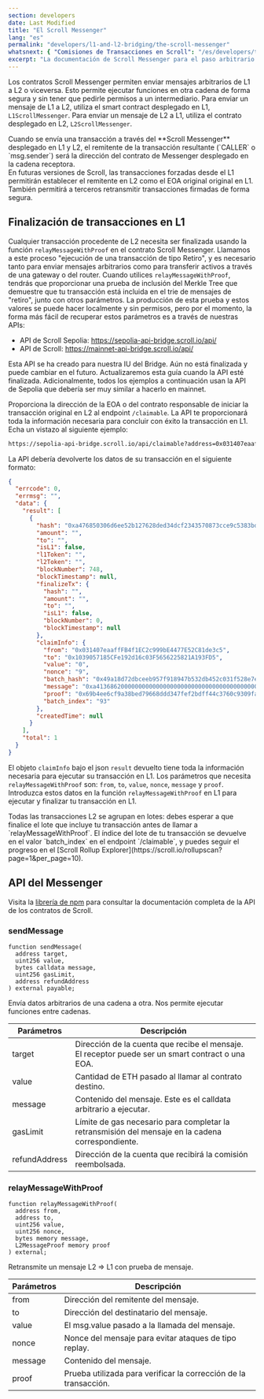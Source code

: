 ```yaml
---
section: developers
date: Last Modified
title: "El Scroll Messenger"
lang: "es"
permalink: "developers/l1-and-l2-bridging/the-scroll-messenger"
whatsnext: { "Comisiones de Transacciones en Scroll": "/es/developers/transaction-fees-on-scroll/" }
excerpt: "La documentación de Scroll Messenger para el paso arbitrario de mensajes entre L1 y L2."
---
```



Los contratos Scroll Messenger permiten enviar mensajes arbitrarios de L1 a L2 o viceversa. Esto permite ejecutar funciones en otra cadena de forma segura y sin tener que pedirle permisos a un intermediario. Para enviar un mensaje de L1 a L2, utiliza
el smart contract  desplegado en L1, `L1ScrollMessenger`. Para enviar un mensaje de L2 a L1, utiliza el contrato desplegado en L2, `L2ScrollMessenger`.

<Aside type="caution" title="">
  Cuando se envía una transacción a través del **Scroll Messenger** desplegado en L1 y L2, el remitente de la transacción resultante
  (`CALLER` o `msg.sender`) será la dirección del contrato de Messenger desplegado en la cadena receptora.
  <br />
  En futuras versiones de Scroll, las transacciones forzadas desde el L1 permitirán establecer el remitente en L2 como el EOA original
  original en L1. También permitirá a terceros retransmitir transacciones firmadas de forma segura.
</Aside>

## Finalización de transacciones en L1

Cualquier transacción procedente de L2 necesita ser finalizada usando la función `relayMessageWithProof` en el contrato Scroll Messenger. Llamamos a este proceso "ejecución de una transacción de tipo Retiro", y es necesario tanto para enviar mensajes arbitrarios como para transferir activos a través de una gateway o del router. Cuando utilices `relayMessageWithProof`, tendrás que proporcionar una prueba de inclusión del Merkle Tree que demuestre que tu transacción está incluida en el trie de mensajes de "retiro", junto con otros parámetros. La producción de esta prueba y estos valores se puede hacer localmente y sin permisos, pero por el momento, la forma más fácil de recuperar estos parámetros es a través de nuestras APIs:

- API de Scroll Sepolia: https://sepolia-api-bridge.scroll.io/api/
- API de Scroll: https://mainnet-api-bridge.scroll.io/api/

<Aside type="danger" title="API Experimental">
  Esta API se ha creado para nuestra IU del Bridge. Aún no está finalizada y puede cambiar en el futuro. Actualizaremos esta guía
  cuando la API esté finalizada. Adicionalmente, todos los ejemplos a continuación usan la API de Sepolia que debería ser muy similar a hacerlo en mainnet.
</Aside>

Proporciona la dirección de la EOA o del contrato responsable de iniciar la transacción original en L2 al endpoint `/claimable`. La API te proporcionará toda la información necesaria para concluir con éxito la transacción en L1.
Echa un vistazo al siguiente ejemplo:

```bash
https://sepolia-api-bridge.scroll.io/api/claimable?address=0x031407eaaffFB4f1EC2c999bE4477E52C81de3c5&page_size=10&page=1
```

La API debería devolverte los datos de su transacción en el siguiente formato:

```json
{
  "errcode": 0,
  "errmsg": "",
  "data": {
    "result": [
      {
        "hash": "0xa476850306d6ee52b127628ded34dcf2343570873cce9c5383bd497db48d4f9b",
        "amount": "",
        "to": "",
        "isL1": false,
        "l1Token": "",
        "l2Token": "",
        "blockNumber": 748,
        "blockTimestamp": null,
        "finalizeTx": {
          "hash": "",
          "amount": "",
          "to": "",
          "isL1": false,
          "blockNumber": 0,
          "blockTimestamp": null
        },
        "claimInfo": {
          "from": "0x031407eaaffFB4f1EC2c999bE4477E52C81de3c5",
          "to": "0x1039057185CFe192d16c03F5656225821A193FD5",
          "value": "0",
          "nonce": "9",
          "batch_hash": "0x49a18d72dbceeb957f918947b532db452c031f528e7e6bf329007066638c5e50",
          "message": "0xa413686200000000000000000000000000000000000000000000000000000000000000200000000000000000000000000000000000000000000000000000000000000005686f6c6973000000000000000000000000000000000000000000000000000000",
          "proof": "0x69b4ee6cf9a38bed79668ddd347fef2bdff44c3760c9309fa41decfd60202d22ad3228b676f7d3cd4284a5443f17f1962b36e491b30a40b2405849e597ba5fb5b4c11951957c6f8f642c4af61cd6b24640fec6dc7fc607ee8206a99e92410d3079f53171df5c0661d2afe86c4d97b6f34278daf6a0ea9baff5b4fc979d5629a5",
          "batch_index": "93"
        },
        "createdTime": null
      }
    ],
    "total": 1
  }
}
```

El objeto `claimInfo` bajo el json `result` devuelto tiene toda la información necesaria para ejecutar su transacción en L1. Los parámetros que necesita `relayMessageWithProof` son: `from`, `to`, `value`, `nonce`, `message` y `proof`. Introduzca estos datos en
la función `relayMessageWithProof` en L1 para ejecutar y finalizar tu transacción en L1.

<Aside type="tip" title="">
  Todas las transacciones L2 se agrupan en lotes: debes esperar a que finalice el lote que incluye tu transacción antes de llamar a `relayMessageWithProof`. El índice del lote de tu transacción se devuelve en el valor `batch_index` en el endpoint `/claimable`, y puedes seguir el progreso en el [Scroll Rollup
  Explorer](https://scroll.io/rollupscan?page=1&per_page=10).
</Aside>

## API del Messenger

Visita la [librería de npm](https://www.npmjs.com/package/@scroll-tech/contracts?activeTab=code) para consultar la documentación completa de la API de los contratos de Scroll.

### sendMessage

```solidity
function sendMessage(
  address target,
  uint256 value,
  bytes calldata message,
  uint256 gasLimit,
  address refundAddress
) external payable;
```

Envía datos arbitrarios de una cadena a otra. Nos permite ejecutar funciones entre cadenas.

| Parámetros    | Descripción                                                                                                         |
| ------------- | ------------------------------------------------------------------------------------------------------------------- |
| target        | Dirección de la cuenta que recibe el mensaje. El receptor puede ser un smart contract o una EOA. |
| value         | Cantidad de ETH pasado al llamar al contrato destino.                                                        |
| message       | Contenido del mensaje. Este es el calldata arbitrario a ejecutar.                                          |
| gasLimit      | Límite de gas necesario para completar la retransmisión del mensaje en la cadena correspondiente.                                        |
| refundAddress | Dirección de la cuenta que recibirá la comisión reembolsada.                                                      |

### relayMessageWithProof

```solidity
function relayMessageWithProof(
  address from,
  address to,
  uint256 value,
  uint256 nonce,
  bytes memory message,
  L2MessageProof memory proof
) external;
```

Retransmite un mensaje L2 => L1 con prueba de mensaje.

| Parámetros | Descripción                                                  |
| --------- | ------------------------------------------------------------ |
| from      | Dirección del remitente del mensaje.                    |
| to        | Dirección del destinatario del mensaje.                 |
| value     | El msg.value pasado a la llamada del mensaje.                    |
| nonce     | Nonce del mensaje para evitar ataques de tipo replay.             |
| message   | Contenido del mensaje.                                  |
| proof     | Prueba utilizada para verificar la corrección de la transacción. |
